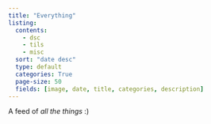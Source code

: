 ```yaml
---
title: "Everything"
listing:
  contents: 
    - dsc
    - tils
    - misc
  sort: "date desc"
  type: default
  categories: True
  page-size: 50
  fields: [image, date, title, categories, description]
---
```

A feed of *all the things* :)